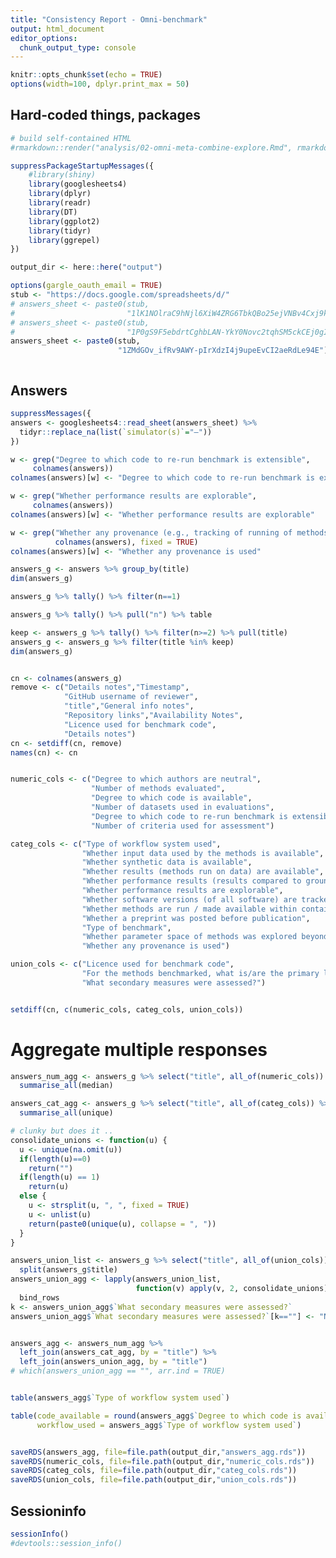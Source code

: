```yaml
---
title: "Consistency Report - Omni-benchmark"
output: html_document
editor_options: 
  chunk_output_type: console
---
```


```r
knitr::opts_chunk$set(echo = TRUE)
options(width=100, dplyr.print_max = 50)
```


## Hard-coded things, packages


```r

# build self-contained HTML
#rmarkdown::render("analysis/02-omni-meta-combine-explore.Rmd", rmarkdown::html_document())

suppressPackageStartupMessages({
    #library(shiny)
    library(googlesheets4)
    library(dplyr)
    library(readr)
    library(DT)
    library(ggplot2)
    library(tidyr)
    library(ggrepel)
})

output_dir <- here::here("output")

options(gargle_oauth_email = TRUE)
stub <- "https://docs.google.com/spreadsheets/d/"
# answers_sheet <- paste0(stub, 
#                         "1lK1NOlraC9hNjl6XiW4ZRG6TbkQBo25ejVNBv4Cxj9k")
# answers_sheet <- paste0(stub, 
#                         "1P0gS9F5ebdrtCghbLAN-YkY0Novc2tqhSM5ckCEj0gI")
answers_sheet <- paste0(stub, 
                        "1ZMdGOv_ifRv9AWY-pIrXdzI4j9upeEvCI2aeRdLe94E")



```


## Answers


```r

suppressMessages({
answers <- googlesheets4::read_sheet(answers_sheet) %>%
  tidyr::replace_na(list(`simulator(s)`="–"))
})

w <- grep("Degree to which code to re-run benchmark is extensible",
     colnames(answers))
colnames(answers)[w] <- "Degree to which code to re-run benchmark is extensible"

w <- grep("Whether performance results are explorable",
     colnames(answers))
colnames(answers)[w] <- "Whether performance results are explorable"

w <- grep("Whether any provenance (e.g., tracking of running of methods on datasets, logging, common workflow language) is used?",
          colnames(answers), fixed = TRUE)
colnames(answers)[w] <- "Whether any provenance is used"

answers_g <- answers %>% group_by(title) 
dim(answers_g)

answers_g %>% tally() %>% filter(n==1)

answers_g %>% tally() %>% pull("n") %>% table

keep <- answers_g %>% tally() %>% filter(n>=2) %>% pull(title)
answers_g <- answers_g %>% filter(title %in% keep)
dim(answers_g)


cn <- colnames(answers_g)
remove <- c("Details notes","Timestamp",
            "GitHub username of reviewer",
            "title","General info notes",
            "Repository links","Availability Notes",
            "Licence used for benchmark code",
            "Details notes")
cn <- setdiff(cn, remove)
names(cn) <- cn


numeric_cols <- c("Degree to which authors are neutral",
                  "Number of methods evaluated",
                  "Degree to which code is available",
                  "Number of datasets used in evaluations",
                  "Degree to which code to re-run benchmark is extensible",
                  "Number of criteria used for assessment")

categ_cols <- c("Type of workflow system used",
                "Whether input data used by the methods is available",
                "Whether synthetic data is available",
                "Whether results (methods run on data) are available",
                "Whether performance results (results compared to ground truth) are available",
                "Whether performance results are explorable",
                "Whether software versions (of all software) are tracked",
                "Whether methods are run / made available within containers",
                "Whether a preprint was posted before publication",
                "Type of benchmark",
                "Whether parameter space of methods was explored beyond defaults",
                "Whether any provenance is used")

union_cols <- c("Licence used for benchmark code",
                "For the methods benchmarked, what is/are the primary language/s they are written in?",
                "What secondary measures were assessed?")


setdiff(cn, c(numeric_cols, categ_cols, union_cols))


```

# Aggregate multiple responses

```r


answers_num_agg <- answers_g %>% select("title", all_of(numeric_cols)) %>% 
  summarise_all(median)

answers_cat_agg <- answers_g %>% select("title", all_of(categ_cols)) %>% 
  summarise_all(unique)

# clunky but does it ..
consolidate_unions <- function(u) {
  u <- unique(na.omit(u))
  if(length(u)==0)
    return("")
  if(length(u) == 1)
    return(u)
  else {
    u <- strsplit(u, ", ", fixed = TRUE)
    u <- unlist(u)
    return(paste0(unique(u), collapse = ", "))
  }
}

answers_union_list <- answers_g %>% select("title", all_of(union_cols)) %>% 
  split(answers_g$title)
answers_union_agg <- lapply(answers_union_list,
                            function(v) apply(v, 2, consolidate_unions)) %>%
  bind_rows
k <- answers_union_agg$`What secondary measures were assessed?`
answers_union_agg$`What secondary measures were assessed?`[k==""] <- "None"


answers_agg <- answers_num_agg %>% 
  left_join(answers_cat_agg, by = "title") %>%
  left_join(answers_union_agg, by = "title")
# which(answers_union_agg == "", arr.ind = TRUE)


table(answers_agg$`Type of workflow system used`)

table(code_available = round(answers_agg$`Degree to which code is available`),
      workflow_used = answers_agg$`Type of workflow system used`)


saveRDS(answers_agg, file=file.path(output_dir,"answers_agg.rds"))
saveRDS(numeric_cols, file=file.path(output_dir,"numeric_cols.rds"))
saveRDS(categ_cols, file=file.path(output_dir,"categ_cols.rds"))
saveRDS(union_cols, file=file.path(output_dir,"union_cols.rds"))

```


## Sessioninfo
```r
sessionInfo()
#devtools::session_info()
```

